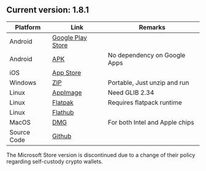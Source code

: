 
## Current version: 1.8.1

| Platform   | Link | Remarks |
| ------ | ------- | --------|
| Android | [Google Play Store](https://play.google.com/store/apps/details?id=me.hanh.ywallet&pcampaignid=web_share)  |
| Android | [APK](https://github.com/hhanh00/zwallet/releases/download/v1.8.1%2B2/app-fdroid.apk) | No dependency on Google Apps
| iOS | [App Store](https://apps.apple.com/us/app/ywallet/id1583859229)     |
| Windows | [ZIP](https://github.com/hhanh00/zwallet/releases/download/v1.8.1%2B2/ywallet.zip)     | Portable, Just unzip and run
| Linux | [AppImage](https://github.com/hhanh00/zwallet/releases/tag/v1.8.1%2B2#:~:text=Ywallet%2Dlatest%2Dx86_64.AppImage)     | Need GLIB 2.34
| Linux | [Flatpak](https://github.com/hhanh00/zwallet/releases/download/v1.8.1%2B2/ywallet.flatpak)     | Requires flatpack runtime
| Linux | [Flathub](https://flathub.org/apps/app.ywallet.Ywallet) |
| MacOS | [DMG](https://github.com/hhanh00/zwallet/releases/download/v1.8.1%2B2/ywallet-universal.dmg)     | For both Intel and Apple chips
| Source Code | [Github](https://github.com/hhanh00/zwallet) |

<Callout type = "info">
The Microsoft Store version is discontinued due to a change
of their policy regarding self-custody crypto wallets.
</Callout>
